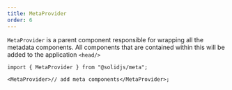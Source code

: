 ```yaml
---
title: MetaProvider
order: 6
---
```


`MetaProvider` is a parent component responsible for wrapping all the metadata components.
All components that are contained within this will be added to the application `<head/>`

```tsx
import { MetaProvider } from "@solidjs/meta";

<MetaProvider>// add meta components</MetaProvider>;
```
